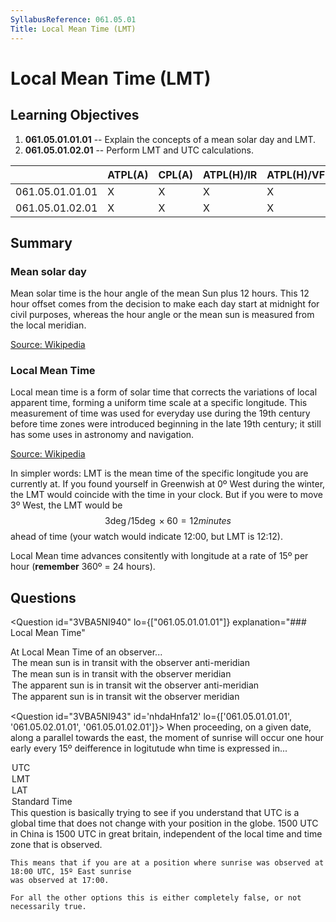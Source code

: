 ```yaml
---
SyllabusReference: 061.05.01
Title: Local Mean Time (LMT)
---
```


# Local Mean Time (LMT)

## Learning Objectives

1. **061.05.01.01.01** -- Explain the concepts of a mean solar day and LMT.
2. **061.05.01.02.01** -- Perform LMT and UTC calculations.

|                 | ATPL(A) | CPL(A) | ATPL(H)/IR | ATPL(H)/VFR | CPL(H) | IR  | CBIR(A) |
| --------------- | ------- | ------ | ---------- | ----------- | ------ | --- | ------- |
| 061.05.01.01.01 | X       | X      | X          | X           | X      |     |         |
| 061.05.01.02.01 | X       | X      | X          | X           | X      |     |         |

## Summary

### Mean solar day

Mean solar time is the hour angle of the mean Sun plus 12 hours. This 12 hour
offset comes from the decision to make each day start at midnight for civil
purposes, whereas the hour angle or the mean sun is measured from the local
meridian.

[Source: Wikipedia](https://en.wikipedia.org/wiki/Solar_time#Mean_solar_time)

### Local Mean Time

Local mean time is a form of solar time that corrects the variations of local
apparent time, forming a uniform time scale at a specific longitude. This
measurement of time was used for everyday use during the 19th century before
time zones were introduced beginning in the late 19th century; it still has some
uses in astronomy and navigation.

[Source: Wikipedia](https://en.wikipedia.org/wiki/Local_mean_time)

In simpler words: LMT is the mean time of the specific longitude you are
currently at. If you found yourself in Greenwish at 0º West during the winter,
the LMT would coincide with the time in your clock. But if you were to move 3º
West, the LMT would be $$3\deg / 15\deg \times 60 = 12 minutes$$ ahead of time
(your watch would indicate 12:00, but LMT is 12:12).

Local Mean time advances consitently with longitude at a rate of 15º per hour
(**remember** 360º = 24 hours).

## Questions

<Question
  id="3VBA5NI940"
  lo={["061.05.01.01.01"]}
  explanation="### Local Mean Time"
>
  <Text variant="oneCorrect">
    At <Subject /> Local Mean Time of an observer...
  </Text>
  <Option
    subject={[["0000"]]}
    why="The local mean time counts time from the anti-meridian. That is, hour 00:00 corresponds to the anti-meridian"
  >
    The mean sun is in transit with the observer anti-meridian
  </Option>
  <Option
    subject={[["1200"]]}
    why="The local mean time counts time from the anti-meridian. As such, hour 12:00 corresponds to the meridian"
  >
    The mean sun is in transit with the observer meridian
  </Option>
  <Option why='Local mean time awlays refers to the "mean sun".'>
    The apparent sun is in transit wit the observer anti-meridian
  </Option>
  <Option why='Local mean time awlays refers to the "mean sun".'>
    The apparent sun is in transit wit the observer meridian
  </Option>
</Question>

<Question id="3VBA5NI943" id='nhdaHnfa12'  lo={['061.05.01.01.01', '061.05.02.01.01', '061.05.01.02.01']}>
  <Text  variant='oneCorrect'>
    When proceeding, on a given date, along a parallel towards the east, the moment of sunrise will 
    occur one hour early every 15º deifference in logitutude whn time is expressed in...
  </Text>
  <Option id='nhdaHnfa12-1' subject={[[]]}why="UTC does not change with a change in langitude: it's always the same. So if a point experiences sunrise at 08:00 UTC, a point 15º to the east will have eperiencied sunrise at 07:00 UTC.">UTC</Option>
  <Option id='nhdaHnfa12-2' why='When dealing with Local Mean Time, at a given latitude for a given day, the sunset will alway be at the same time, regardless of where you are.'>LMT</Option>
  <Option id='nhdaHnfa12-3' why='When dealing with Local apparent time, at a given latitude, regardless of day, the sunset will always be at the same time, regardless of where you are.'>LAT</Option>
  <Option 
    id='nhdaHnfa12-4' 
    why="This answer is correct only withing some time zones. For example, if you are in Lisbon, and you move 15º towards the east, you will end up in Spain, where the sunrise will occour at the same time. This is true because portugal and Spain are in different time zones one hour appart. But if you are in the western part of china, and move the to the east, you will still be within the same time zone, and sunrise will occour one hour earlier. This is because china has a single time zone. As such this answer can't be considered correct.">
      Standard Time
    </Option>
  <Explanation>
    This question is basically trying to see if you understand that UTC is a global time
    that does not change with your position in the globe. 1500 UTC in China is 1500 UTC in great britain, 
    independent of the local time and time zone that is observed.

    This means that if you are at a position where sunrise was observed at 18:00 UTC, 15º East sunrise
    was observed at 17:00.

    For all the other options this is either completely false, or not necessarily true.

  </Explanation>
</Question>
